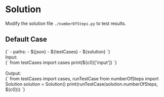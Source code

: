 


<Meta title="Math/[1342] Number of Steps to Reduce a Number to Zero/Solution/Python" />

# Solution

Modify the solution file `./numberOfSteps.py` to test results.

## Default Case

<Canvas withSource="open">
  <Story name="Case 0" parameters={{ docs: { source: { code } } }} inline={false} height="130px">
    <py-env>
    {`
      - paths:
        - ${json}
        - ${testCases}
        - ${solution}
    `}
    </py-env>
    <div>
      <div>Input: </div>
      <py-script>
      {`
        from testCases import cases
        print(${c0}['input'])
      `}
      </py-script>
    </div>
    <br />
    <div>
      <div>Output: </div>
      <py-script>
      {`
        from testCases import cases, runTestCase
        from numberOfSteps import Solution
        solution = Solution()
        print(runTestCase(solution.numberOfSteps, ${c0}))
      `}
      </py-script>
    </div>
  </Story>
</Canvas>
